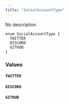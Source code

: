 ```yaml
---
title: "SocialAccountType"
---
```


No description

```
enum SocialAccountType {
  TWITTER
  DISCORD
  GITHUB
}

```

### Values[](#values "Direct link to heading")

#### `TWITTER`[](#twitter "Direct link to heading")

#### `DISCORD`[](#discord "Direct link to heading")

#### `GITHUB`[](#github "Direct link to heading")